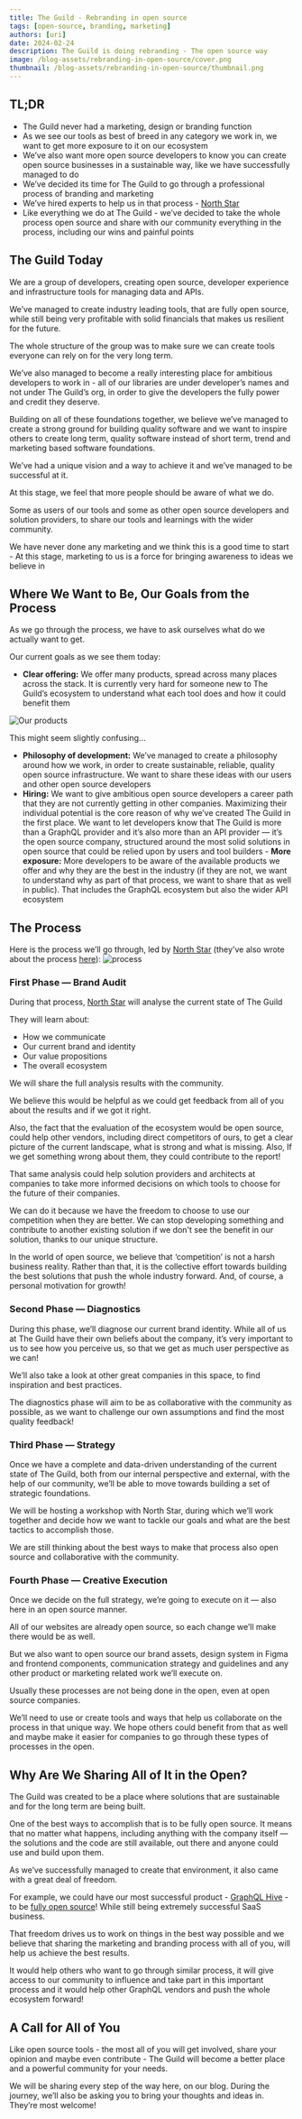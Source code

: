 ```yaml
---
title: The Guild - Rebranding in open source
tags: [open-source, branding, marketing]
authors: [uri]
date: 2024-02-24
description: The Guild is doing rebranding - The open source way
image: /blog-assets/rebranding-in-open-source/cover.png
thumbnail: /blog-assets/rebranding-in-open-source/thumbnail.png
---
```


## TL;DR

- The Guild never had a marketing, design or branding function
- As we see our tools as best of breed in any category we work in, we want to get more exposure to
  it on our ecosystem
- We’ve also want more open source developers to know you can create open source businesses in a
  sustainable way, like we have successfully managed to do
- We’ve decided its time for The Guild to go through a professional process of branding and
  marketing
- We’ve hired experts to help us in that process - [North Star](https://www.northstar.cx)
- Like everything we do at The Guild - we’ve decided to take the whole process open source and share
  with our community everything in the process, including our wins and painful points

## The Guild Today

We are a group of developers, creating open source, developer experience and infrastructure tools
for managing data and APIs.

We’ve managed to create industry leading tools, that are fully open source, while still being very
profitable with solid financials that makes us resilient for the future.

The whole structure of the group was to make sure we can create tools everyone can rely on for the
very long term.

We’ve also managed to become a really interesting place for ambitious developers to work in - all of
our libraries are under developer’s names and not under The Guild’s org, in order to give the
developers the fully power and credit they deserve.

Building on all of these foundations together, we believe we’ve managed to create a strong ground
for building quality software and we want to inspire others to create long term, quality software
instead of short term, trend and marketing based software foundations.

We’ve had a unique vision and a way to achieve it and we’ve managed to be successful at it.

At this stage, we feel that more people should be aware of what we do.

Some as users of our tools and some as other open source developers and solution providers, to share
our tools and learnings with the wider community.

We have never done any marketing and we think this is a good time to start - At this stage,
marketing to us is a force for bringing awareness to ideas we believe in

## Where We Want to Be, Our Goals from the Process

As we go through the process, we have to ask ourselves what do we actually want to get.

Our current goals as we see them today:

- **Clear offering:** We offer many products, spread across many places across the stack. It is
  currently very hard for someone new to The Guild’s ecosystem to understand what each tool does and
  how it could benefit them

![Our products](/blog-assets/rebranding-in-open-source/our-products.png)

<div className="text-center">This might seem slightly confusing...</div>

- **Philosophy of development:** We’ve managed to create a philosophy around how we work, in order
  to create sustainable, reliable, quality open source infrastructure. We want to share these ideas
  with our users and other open source developers
- **Hiring:** We want to give ambitious open source developers a career path that they are not
  currently getting in other companies. Maximizing their individual potential is the core reason of
  why we’ve created The Guild in the first place. We want to let developers know that The Guild is
  more than a GraphQL provider and it’s also more than an API provider — it’s the open source
  company, structured around the most solid solutions in open source that could be relied upon by
  users and tool builders - **More exposure:** More developers to be aware of the available products
  we offer and why they are the best in the industry (if they are not, we want to understand why as
  part of that process, we want to share that as well in public). That includes the GraphQL
  ecosystem but also the wider API ecosystem

## The Process

Here is the process we’ll go through, led by [North Star](https://www.northstar.cx) (they've also
wrote about the process
[here](https://www.northstar.cx/blog-detail/the-guild-in-the-wind-of-change-open-source-rebranding-in-public)):
![process](/blog-assets/rebranding-in-open-source/process.png)

### First Phase — Brand Audit

During that process, [North Star](https://www.northstar.cx) will analyse the current state of The
Guild

They will learn about:

- How we communicate
- Our current brand and identity
- Our value propositions
- The overall ecosystem

We will share the full analysis results with the community.

We believe this would be helpful as we could get feedback from all of you about the results and if
we got it right.

Also, the fact that the evaluation of the ecosystem would be open source, could help other vendors,
including direct competitors of ours, to get a clear picture of the current landscape, what is
strong and what is missing. Also, If we get something wrong about them, they could contribute to the
report!

That same analysis could help solution providers and architects at companies to take more informed
decisions on which tools to choose for the future of their companies.

We can do it because we have the freedom to choose to use our competition when they are better. We
can stop developing something and contribute to another existing solution if we don't see the
benefit in our solution, thanks to our unique structure.

In the world of open source, we believe that ‘competition’ is not a harsh business reality. Rather
than that, it is the collective effort towards building the best solutions that push the whole
industry forward. And, of course, a personal motivation for growth!

### Second Phase — Diagnostics

During this phase, we’ll diagnose our current brand identity. While all of us at The Guild have
their own beliefs about the company, it’s very important to us to see how you perceive us, so that
we get as much user perspective as we can!

We’ll also take a look at other great companies in this space, to find inspiration and best
practices.

The diagnostics phase will aim to be as collaborative with the community as possible, as we want to
challenge our own assumptions and find the most quality feedback!

### Third Phase — Strategy

Once we have a complete and data-driven understanding of the current state of The Guild, both from
our internal perspective and external, with the help of our community, we’ll be able to move towards
building a set of strategic foundations.

We will be hosting a workshop with North Star, during which we’ll work together and decide how we
want to tackle our goals and what are the best tactics to accomplish those.

We are still thinking about the best ways to make that process also open source and collaborative
with the community.

### Fourth Phase — Creative Execution

Once we decide on the full strategy, we’re going to execute on it — also here in an open source
manner.

All of our websites are already open source, so each change we’ll make there would be as well.

But we also want to open source our brand assets, design system in Figma and frontend components,
communication strategy and guidelines and any other product or marketing related work we’ll execute
on.

Usually these processes are not being done in the open, even at open source companies.

We’ll need to use or create tools and ways that help us collaborate on the process in that unique
way. We hope others could benefit from that as well and maybe make it easier for companies to go
through these types of processes in the open.

## Why Are We Sharing All of It in the Open?

The Guild was created to be a place where solutions that are sustainable and for the long term are
being built.

One of the best ways to accomplish that is to be fully open source. It means that no matter what
happens, including anything with the company itself — the solutions and the code are still
available, out there and anyone could use and build upon them.

As we’ve successfully managed to create that environment, it also came with a great deal of freedom.

For example, we could have our most successful product -
[GraphQL Hive](https://the-guild.dev/graphql/hive) - to be
[fully open source](https://the-guild.dev/blog/announcing-self-hosted-graphql-hive)! While still
being extremely successful SaaS business.

That freedom drives us to work on things in the best way possible and we believe that sharing the
marketing and branding process with all of you, will help us achieve the best results.

It would help others who want to go through similar process, it will give access to our community to
influence and take part in this important process and it would help other GraphQL vendors and push
the whole ecosystem forward!

## A Call for All of You

Like open source tools - the most all of you will get involved, share your opinion and maybe even
contribute - The Guild will become a better place and a powerful community for your needs.

We will be sharing every step of the way here, on our blog. During the journey, we’ll also be asking
you to bring your thoughts and ideas in. They’re most welcome!
